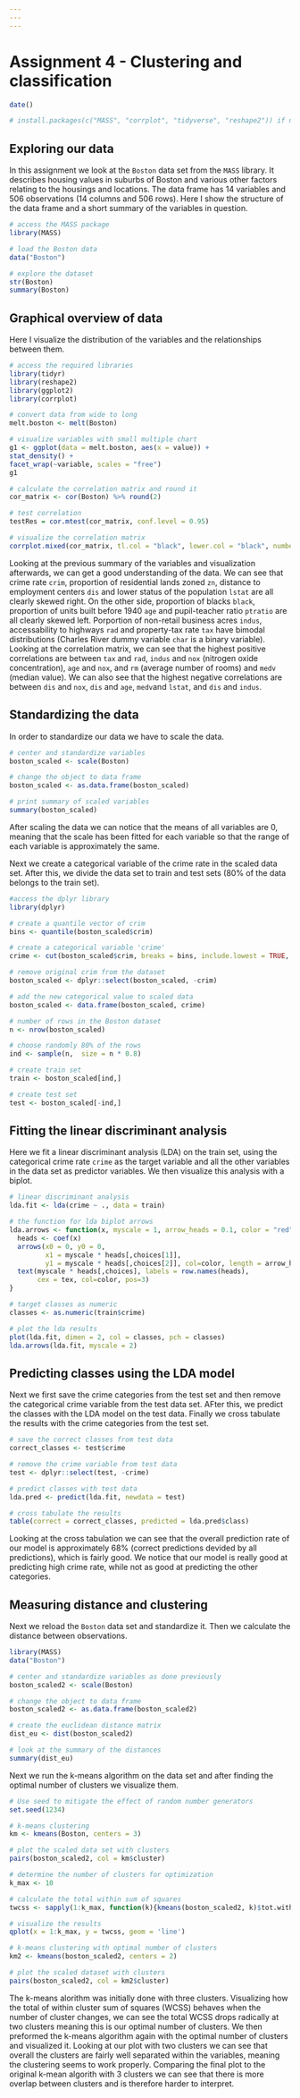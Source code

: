 ```yaml
---
---
---
```


# Assignment 4 - Clustering and classification

```r

date()

# install.packages(c("MASS", "corrplot", "tidyverse", "reshape2")) if needed

```

## Exploring our data

In this assignment we look at the `Boston` data set from the `MASS` library. It describes housing values in suburbs of Boston and various other factors relating to the housings and locations. The data frame has 14 variables and 506 observations (14 columns and 506 rows). Here I show the structure of the data frame and a short summary of the variables in question.

```r
# access the MASS package
library(MASS)

# load the Boston data
data("Boston")

# explore the dataset
str(Boston)
summary(Boston)
```

## Graphical overview of data

Here I visualize the distribution of the variables and the relationships between them.

```r
# access the required libraries
library(tidyr)
library(reshape2)
library(ggplot2)
library(corrplot)

# convert data from wide to long
melt.boston <- melt(Boston)

# visualize variables with small multiple chart
g1 <- ggplot(data = melt.boston, aes(x = value)) + 
stat_density() + 
facet_wrap(~variable, scales = "free")
g1

# calculate the correlation matrix and round it
cor_matrix <- cor(Boston) %>% round(2)

# test correlation 
testRes = cor.mtest(cor_matrix, conf.level = 0.95)

# visualize the correlation matrix
corrplot.mixed(cor_matrix, tl.col = "black", lower.col = "black", number.cex = 0.7, tl.cex=0.7)

```

Looking at the previous summary of the variables and visualization afterwards, we can get a good understanding of the data. We can see that crime rate `crim`, proportion of residential lands zoned `zn`, distance to employment centers `dis` and lower status of the population `lstat` are all clearly skewed right. On the other side, proportion of blacks `black`, proportion of units built before 1940 `age` and pupil-teacher ratio `ptratio` are all clearly skewed left. Porportion of non-retail business acres `indus`, accessability to highways `rad` and property-tax rate `tax` have bimodal distributions (Charles River dummy variable `char` is a binary variable). Looking at the correlation matrix, we can see that the highest positive correlations are between `tax` and `rad`, `indus` and `nox` (nitrogen oxide concentration), `age` and `nox`, and `rm` (average number of rooms) and `medv` (median value). We can also see that the highest negative correlations are between `dis` and `nox`, `dis` and `age`, `medv`and `lstat`, and `dis` and `indus`.

## Standardizing the data

In order to standardize our data we have to scale the data.

```r
# center and standardize variables
boston_scaled <- scale(Boston)

# change the object to data frame
boston_scaled <- as.data.frame(boston_scaled)

# print summary of scaled variables
summary(boston_scaled)

```

After scaling the data we can notice that the means of all variables are 0, meaning that the scale has been fitted for each variable so that the range of each variable is approximately the same.

Next we create a categorical variable of the crime rate in the scaled data set. After this, we divide the data set to train and test sets (80% of the data belongs to the train set).

```r
#access the dplyr library
library(dplyr)

# create a quantile vector of crim
bins <- quantile(boston_scaled$crim)

# create a categorical variable 'crime'
crime <- cut(boston_scaled$crim, breaks = bins, include.lowest = TRUE, labels = c("low", "med_low", "med_high", "high"))

# remove original crim from the dataset
boston_scaled <- dplyr::select(boston_scaled, -crim)

# add the new categorical value to scaled data
boston_scaled <- data.frame(boston_scaled, crime)

# number of rows in the Boston dataset 
n <- nrow(boston_scaled)

# choose randomly 80% of the rows
ind <- sample(n,  size = n * 0.8)

# create train set
train <- boston_scaled[ind,]

# create test set 
test <- boston_scaled[-ind,]

```

## Fitting the linear discriminant analysis

Here we fit a linear discriminant analysis (LDA) on the train set, using the categorical crime rate `crime` as the target variable and all the other variables in the data set as predictor variables. We then visualize this analysis with a biplot.

```r
# linear discriminant analysis
lda.fit <- lda(crime ~ ., data = train)

# the function for lda biplot arrows
lda.arrows <- function(x, myscale = 1, arrow_heads = 0.1, color = "red", tex = 0.75, choices = c(1,2)){
  heads <- coef(x)
  arrows(x0 = 0, y0 = 0, 
         x1 = myscale * heads[,choices[1]], 
         y1 = myscale * heads[,choices[2]], col=color, length = arrow_heads)
  text(myscale * heads[,choices], labels = row.names(heads), 
       cex = tex, col=color, pos=3)
}

# target classes as numeric
classes <- as.numeric(train$crime)

# plot the lda results
plot(lda.fit, dimen = 2, col = classes, pch = classes)
lda.arrows(lda.fit, myscale = 2)
```
## Predicting classes using the LDA model

Next we first save the crime categories from the test set and then remove the categorical crime variable from the test data set. AFter this, we predict the classes with the LDA model on the test data. Finally we cross tabulate the results with the crime categories from the test set.

```r
# save the correct classes from test data
correct_classes <- test$crime

# remove the crime variable from test data
test <- dplyr::select(test, -crime)

# predict classes with test data
lda.pred <- predict(lda.fit, newdata = test)

# cross tabulate the results
table(correct = correct_classes, predicted = lda.pred$class)
```

Looking at the cross tabulation we can see that the overall prediction rate of our model is approximately 68% (correct predictions devided by all predictions), which is fairly good. We notice that our model is really good at predicting high crime rate, while not as good at predicting the other categories.

## Measuring distance and clustering

Next we reload the `Boston` data set and standardize it. Then we calculate the distance between observations.

```r
library(MASS)
data("Boston")

# center and standardize variables as done previously
boston_scaled2 <- scale(Boston)

# change the object to data frame
boston_scaled2 <- as.data.frame(boston_scaled2)

# create the euclidean distance matrix
dist_eu <- dist(boston_scaled2)

# look at the summary of the distances
summary(dist_eu)
```

Next we run the k-means algorithm on the data set and after finding the optimal number of clusters we visualize them.

```r
# Use seed to mitigate the effect of random number generators
set.seed(1234)

# k-means clustering
km <- kmeans(Boston, centers = 3)

# plot the scaled data set with clusters
pairs(boston_scaled2, col = km$cluster)

# determine the number of clusters for optimization
k_max <- 10

# calculate the total within sum of squares
twcss <- sapply(1:k_max, function(k){kmeans(boston_scaled2, k)$tot.withinss})

# visualize the results
qplot(x = 1:k_max, y = twcss, geom = 'line')

# k-means clustering with optimal number of clusters
km2 <- kmeans(boston_scaled2, centers = 2)

# plot the scaled dataset with clusters
pairs(boston_scaled2, col = km2$cluster)

```

The k-means alorithm was initially done with three clusters. Visualizing how the total of within cluster sum of squares (WCSS) behaves when the number of cluster changes, we can see the total WCSS drops radically at two clusters meaning this is our optimal number of clusters. We then preformed the k-means algorithm again with the optimal number of clusters and visualized it. Looking at our plot with two clusters we can see that overall the clusters are fairly well separated within the variables, meaning the clustering seems to work properly. Comparing the final plot to the original k-mean algorith with 3 clusters we can see that there is more overlap between clusters and is therefore harder to interpret.

